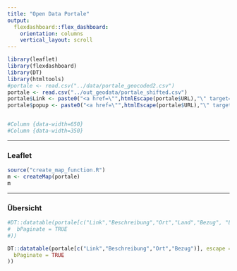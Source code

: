 ```yaml
---
title: "Open Data Portale"
output: 
  flexdashboard::flex_dashboard:
    orientation: columns
    vertical_layout: scroll
---
```


```r
library(leaflet)
library(flexdashboard)
library(DT)
library(htmltools)
#portale <- read.csv("../data/portale_geocoded2.csv")
portale <- read.csv("../out_geodata/portale_shifted.csv")
portale$Link <- paste0("<a href=\"",htmlEscape(portale$URL),"\" target=\"_blank\">",htmlEscape(portale$Titel),"</a>")
portale$popup <- paste0("<a href=\"",htmlEscape(portale$URL),"\" target=\"_blank\">",htmlEscape(portale$Titel),"</a><br>", htmlEscape(portale$Beschreibung))


#Column {data-width=650}
#Column {data-width=350}
```



-----------------------------------------------------------------------

### Leaflet

```r
source("create_map_function.R")
m <- createMap(portale)
m
```


-----------------------------------------------------------------------

### Übersicht

```r
#DT::datatable(portale[c("Link","Beschreibung","Ort","Land","Bezug", "Lizenz")], escape = FALSE, options = list(
#  bPaginate = TRUE
#))

DT::datatable(portale[c("Link","Beschreibung","Ort","Bezug")], escape = FALSE, options = list(
  bPaginate = TRUE
))
```


